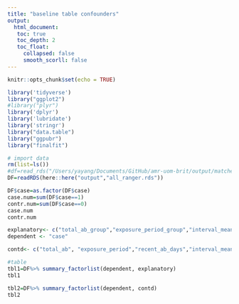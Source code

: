 ```yaml
---
title: "baseline table confounders"
output: 
  html_document:
   toc: true
   toc_depth: 2
   toc_float:
     collapsed: false
     smooth_scorll: false
---
```


```r
knitr::opts_chunk$set(echo = TRUE)
```


```r
library('tidyverse')
library("ggplot2")
#library("plyr")
library('dplyr')
library('lubridate')
library('stringr')
library("data.table")
library("ggpubr")
library("finalfit")
```

```r
# import data
rm(list=ls())
#df=read_rds("/Users/yayang/Documents/GitHub/amr-uom-brit/output/matched_outcome.rds")
DF=readRDS(here::here("output","all_ranger.rds"))

```


```r
DF$case=as.factor(DF$case)
case.num=sum(DF$case==1)
contr.num=sum(DF$case==0)
case.num
contr.num
```


```r
explanatory<- c("total_ab_group","exposure_period_group","interval_mean_group","interval_sd_group","recent_ab_days_group","ab_types_group","broad_ab_prescriptions_group")
dependent <- "case"

contd<- c("total_ab", "exposure_period","recent_ab_days","interval_mean","interval_sd","ab_types","broad_ab_prescriptions")
```


```r
#table
tbl1=DF%>% summary_factorlist(dependent, explanatory)
tbl1
```


```r
tbl2=DF%>% summary_factorlist(dependent, contd)
tbl2
```



